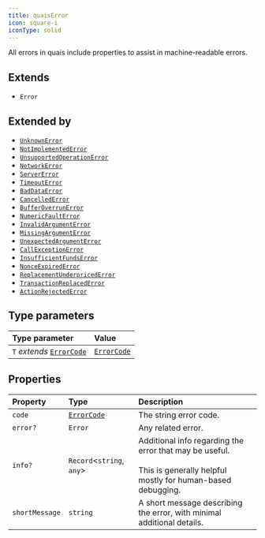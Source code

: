 ```yaml
---
title: quaisError
icon: square-i
iconType: solid
---
```


All errors in quais include properties to assist in machine-readable errors.

## Extends

- `Error`

## Extended by

- [`UnknownError`](/sdk/content/interfaces/UnknownError)
- [`NotImplementedError`](/sdk/content/interfaces/NotImplementedError)
- [`UnsupportedOperationError`](/sdk/content/interfaces/UnsupportedOperationError)
- [`NetworkError`](/sdk/content/interfaces/NetworkError)
- [`ServerError`](/sdk/content/interfaces/ServerError)
- [`TimeoutError`](/sdk/content/interfaces/TimeoutError)
- [`BadDataError`](/sdk/content/interfaces/BadDataError)
- [`CancelledError`](/sdk/content/interfaces/CancelledError)
- [`BufferOverrunError`](/sdk/content/interfaces/BufferOverrunError)
- [`NumericFaultError`](/sdk/content/interfaces/NumericFaultError)
- [`InvalidArgumentError`](/sdk/content/interfaces/InvalidArgumentError)
- [`MissingArgumentError`](/sdk/content/interfaces/MissingArgumentError)
- [`UnexpectedArgumentError`](/sdk/content/interfaces/UnexpectedArgumentError)
- [`CallExceptionError`](/sdk/content/interfaces/CallExceptionError)
- [`InsufficientFundsError`](/sdk/content/interfaces/InsufficientFundsError)
- [`NonceExpiredError`](/sdk/content/interfaces/NonceExpiredError)
- [`ReplacementUnderpricedError`](/sdk/content/interfaces/ReplacementUnderpricedError)
- [`TransactionReplacedError`](/sdk/content/interfaces/TransactionReplacedError)
- [`ActionRejectedError`](/sdk/content/interfaces/ActionRejectedError)

## Type parameters

| Type parameter | Value |
| :------ | :------ |
| `T` *extends* [`ErrorCode`](/sdk/content/type-aliases/ErrorCode) | [`ErrorCode`](/sdk/content/type-aliases/ErrorCode) |

## Properties

| Property | Type | Description |
| :------ | :------ | :------ |
| `code` | [`ErrorCode`](/sdk/content/type-aliases/ErrorCode) | The string error code. |
| `error?` | `Error` | Any related error. |
| `info?` | `Record`\<`string`, `any`\> | Additional info regarding the error that may be useful.<br /><br />This is generally helpful mostly for human-based debugging. |
| `shortMessage` | `string` | A short message describing the error, with minimal additional details. |
